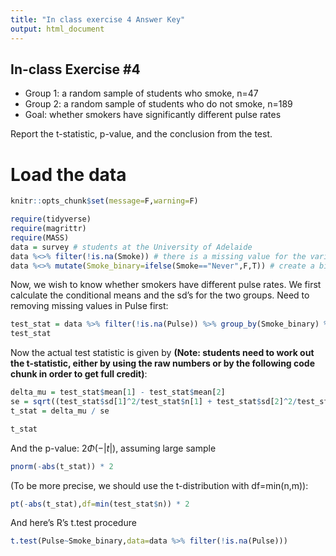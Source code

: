 ---
title: "In class exercise 4 Answer Key"
output: html_document
---
## In-class Exercise #4

* Group 1: a random sample of students who smoke, n=47
* Group 2: a random sample of students who do not smoke, n=189 
* Goal: whether smokers have significantly different pulse rates

Report the t-statistic, p-value, and the conclusion from the test.

# Load the data
```{r}
knitr::opts_chunk$set(message=F,warning=F)
```

```{r}
require(tidyverse)
require(magrittr)
require(MASS)
data = survey # students at the University of Adelaide
data %<>% filter(!is.na(Smoke)) # there is a missing value for the variable "Smoke"
data %<>% mutate(Smoke_binary=ifelse(Smoke=="Never",F,T)) # create a binary value of smokers
```
Now, we wish to know whether smokers have different pulse rates. We first calculate the conditional means and the sd's for the two groups. Need to removing missing values in Pulse first:
```{r}
test_stat = data %>% filter(!is.na(Pulse)) %>% group_by(Smoke_binary) %>% summarize(mean=mean(Pulse), sd=sd(Pulse),n=length(Pulse))
test_stat
```
Now the actual test statistic is given by **(Note: students need to work out the t-statistic, either by using the raw numbers or by the following code chunk in order to get full credit)**: 
```{r,echo=T, eval=T}
delta_mu = test_stat$mean[1] - test_stat$mean[2]
se = sqrt((test_stat$sd[1]^2/test_stat$n[1] + test_stat$sd[2]^2/test_stat$n[2]))
t_stat = delta_mu / se
```

```{r}
t_stat
```

And the p-value: $2\Phi(-|t|)$, assuming large sample
```{r}
pnorm(-abs(t_stat)) * 2
```

(To be more precise, we should use the t-distribution with df=min(n,m)):
```{r,eval=F}
pt(-abs(t_stat),df=min(test_stat$n)) * 2
```

And here's R's t.test procedure

```{r}
t.test(Pulse~Smoke_binary,data=data %>% filter(!is.na(Pulse)))
```